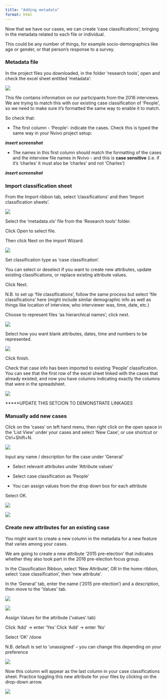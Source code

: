 ```yaml
---
title: "Adding metadata"
format: html
---
```


Now that we have our cases, we can create  ‘case classifications’, bringing in the metadata related to each file or individual. 

This could be any number of things, for example socio-demographics like age or gender, or that person's response to a survey. 

### Metadata file 

In the project files you downloaded, in the folder 'research tools', open and check the excel sheet entitled ‘metadata’: 

![](Images/metadata.png)

This file contains information on our participants from the 2016 interviews. We are trying to match this with our existing case classification of ‘People’, so we need to make sure it's formatted the same way to enable it to match. 

So check that: 

-	The first column - 'People'- indicate the cases. Check this is typed the same way in your Nvivo project setup: 

***insert screenshot***

- The names in this first column should match the formatting of the cases and the interview file names in Nvivo - and this is **case sensitive** (i.e. if it's 'charles' it must also be 'charles' and not 'Charles') 

***insert screenshot***

### Import classification sheet

From the Import ribbon tab, select ‘classifications’ and then ‘Import classification sheets’. 

![](Images/Import classification sheet.png)

Select the ‘metadata.xls’ file from the ‘Research tools’ folder. 

Click Open to select file. 

Then click Next on the import Wizard:  

![](Images/Import classification wizard.png)


Set classification type as ‘case classification’.

You can select or deselect if you want to create new attributes, update existing classifications, or replace existing attribute values. 

Click Next. 

N.B. to set up ‘file classifications’, follow the same process but select ‘file classifications’ here (might include similar demographic info as well as things like location of interview, who interviewer was, time, date, etc.)

Choose to represent files ‘as hierarchical names’; click next.

![](Images/class wizard step 3.png)


Select how you want blank attributes, dates, time and numbers to be represented. 

![](Images/class wizard step 4.png)

Click finish.

Check that case info has been imported to existing ‘People’ classification. You can see that the first row of the excel sheet linked with the cases that already existed, and now you have columns indicating exactly the columns that were in the spreadsheet. 

![](Images/check case classification.png)

*****UPDATE THIS SETCION TO DEMONSTRATE LINKAGES 

### Manually add new cases 

Click on the 'cases' on left hand menu, then right click on the open space in the ‘List View’ under your cases and select ‘New Case', or use shortcut or Ctrl+Shift+N. 

![](Images/new case.png)

Input any name / description for the case under ‘General’ 

- Select relevant attributes under ‘Attribute values’

- Select case classification as ‘People’ 

-	You can assign values from the drop down box for each attribute

Select OK. 

![](Images/new case 2.png)

![](Images/new case 3.png)

### Create new attributes for an existing case 

You might want to create a new column in the metadata for a new feature that varies among your cases.

We are going to create a new attribute ‘2015 pre-election’ that indicates whether they also took part in the 2016 pre-election focus group. 

In the Classification Ribbon, select ‘New Attribute’, OR
In the home ribbon, select ‘case classification’, then ‘new attribute’. 

In the ‘General’ tab, enter the name ('2015 pre-election’) and a description, then move to the ‘Values’ tab. 

![](Images/new attribute 1.png)

![](Images/new attribute 2.png)


Assign Values for the attribute (‘values’ tab)

Click ‘Add’ -> enter ‘Yes’
Click ‘Add’ -> enter ‘No’

Select ‘OK’ /done 

N.B. default is set to ‘unassigned’ – you can change this depending on your preference

![](Images/new attribute 3.png)

Now this column will appear as the last column in your case classifications sheet. Practice toggling this new attribute for your files by clicking on the drop-down arrow. 

![](Images/new attribute 4.png)



